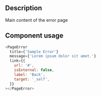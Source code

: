 
<h2>Description</h2>

<p>Main content of the error page</p>

<h2>Component usage</h2>

```js
<PageError
  title={'Sample Error'}
  message={'Lorem ipsum dolor sit amet.'}
  link={{
    url: '#',
    isExternal: false,
    label: 'Back',
    target: '_self',
  }}
></PageError>
```
